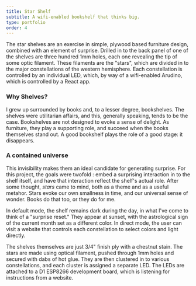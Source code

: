 ```yaml
---
title: Star Shelf
subtitle: A wifi-enabled bookshelf that thinks big.
type: portfolio
order: 4
---
```



The star shelves are an exercise in simple, plywood based furniture design, combined with an element of surprise. Drilled in to the back panel of one of the shelves are three hundred 1mm holes, each one revealing the tip of some optic filament. These filaments are the "stars", which are divided in to the major constellations of the western hemisphere. Each constellation is controlled by an individual LED, which, by way of a wifi-enabled Arudino, which is controlled by a React app.
  <SingleImage 
  slug="star-shelf" 
  url="shelf-construction.jpg" 
  caption="First shelf being built."
  align="Left" />

### Why Shelves?

I grew up surrounded by books and, to a lesser degree, bookshelves. The shelves were utilitarian affairs, and this, generally speaking, tends to be the case. Bookshelves are not designed to evoke a sense of delight. As furniture, they play a supporting role, and succeed when the books themselves stand out. A good bookshelf plays the role of a good stage: it disappears.


### A contained universe

This invisibility makes them an ideal candidate for generating surprise. For this project, the goals were twofold : embed a surprising interaction in to the shelf itself, and have that interaction reflect the shelf's actual role. After some thought, <i>stars</i> came to mind, both as a theme and as a useful metahor.  Stars evoke our own smallness in time, and our universal sense of wonder.  Books do that too, or they do for me. 


<Album>
  <SingleImage 
  slug="star-shelf" 
  url="shelf-diagram.jpg" 
  caption="This is a pictum for the star shelf." />
  <SingleImage 
  slug="star-shelf" 
  url="shelf-starsketch.jpg"  />
</Album>


In default mode, the shelf remains dark during the day, in what I've come to think of a "surprise reset."  They appear at sunset, with the astrological sign of the current month set as a different color.   In direct mode, the user can visit a website that controls each constellation to select colors and light directly. 

The shelves themselves are just 3/4" finish ply with a chestnut stain.  The stars are made using optical filament, pushed through 1mm holes and secured with dabs of hot glue. They are then clustered in to various constellations, and each cluster is assigned a separate LED. The LEDs are attached to a D1 ESP8266 development board, which is listening for instructions from a website.

  <SingleImage 
  slug="star-shelf" 
  url="shelf-livingroom.jpg" 
  caption="Completed shelves flanking our dining room doors." 
  align="Full"
  />
